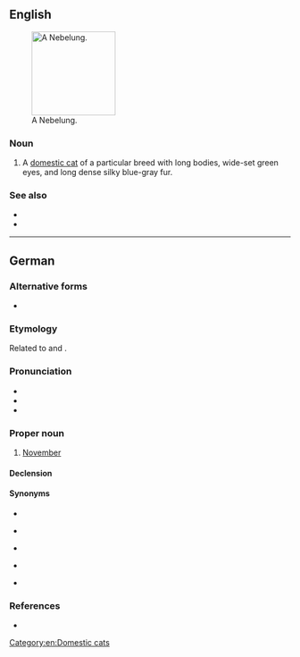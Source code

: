 ==English==
[[File:Palaya Azadeh.jpg|thumb|right|150px|A Nebelung.]]

===Noun===
{{en-noun}}

# A [[domestic cat]] of a particular breed with long bodies, wide-set green eyes, and long dense silky blue-gray fur.

===See also===
* {{pedia}}
* {{comcatlite|Nebelung}}

[[Category:en:Domestic cats]]

----

==German==

===Alternative forms===
* {{alter|de|Neblung}}

===Etymology===
Related to {{m|de|Nebel||fog}} and {{m|de|nebeln||grow foggy}}.

===Pronunciation===
* {{IPA|de|/ˈneːbəlʊŋ/}}
* {{audio|de|De-Nebelung.ogg|Audio}}
* {{hyphenation|de|Ne|be|lung}}

===Proper noun===
{{de-proper noun|m|Nebelungs|gen2=Nebelunges|Nebelunge}}

# {{lb|de|obsolete}} [[November]] {{gloss|eleventh month of the Gregorian calendar}}

====Declension====
{{de-decl-noun-m|(e)s|e}}

====Synonyms====
* {{l|de|November}}
* {{l|de|Hartmonat}} {{qualifier|obsolete}}
* {{l|de|Nebelmonat}} {{qualifier|obsolete}}
* {{l|de|Nebelmond}} {{qualifier|obsolete}}
* {{l|de|Windmond}} {{qualifier|obsolete}}

===References===
* {{R:Duden}}

{{C|de|Months}}